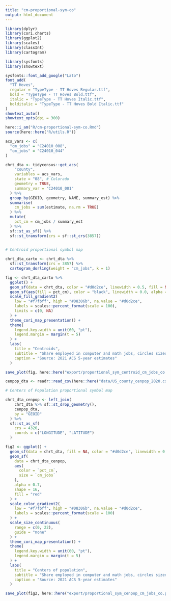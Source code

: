 ```yaml
---
title: "cm-proportional-sym-co"
output: html_document
---
```


```r

library(dplyr)
library(cori.charts)
library(ggplot2)
library(scales)
library(classInt)
library(cartogram)

library(sysfonts)
library(showtext)

sysfonts::font_add_google("Lato")
font_add(
  "TT Hoves",
  regular = "TypeType - TT Hoves Regular.ttf",
  bold = "TypeType - TT Hoves Bold.ttf",
  italic = "TypeType - TT Hoves Italic.ttf",
  bolditalic = "TypeType - TT Hoves Bold Italic.ttf"
)
showtext_auto()
showtext_opts(dpi = 300)

here::i_am("R/cm-proportional-sym-co.Rmd")
source(here::here("R/utils.R"))

```


```r

acs_vars <- c(
  "cm_jobs" = "C24010_008",
  "cm_jobs" = "C24010_044"
)

chrt_dta <- tidycensus::get_acs(
    "county",
    variables = acs_vars,
    state = "08", # Colorado
    geometry = TRUE,
    summary_var = "C24010_001"
  ) %>%
  group_by(GEOID, geometry, NAME, summary_est) %>%
  summarise(
    cm_jobs = sum(estimate, na.rm = TRUE)
  ) %>%
  mutate(
    pct_cm = cm_jobs / summary_est
  ) %>%
  sf::st_as_sf() %>%
  sf::st_transform(crs = sf::st_crs(3857))
  

```


```r

# Centroid proportional symbol map

chrt_dta_carto <- chrt_dta %>%
  sf::st_transform(crs = 3857) %>%
  cartogram_dorling(weight = "cm_jobs", k = 1)

fig <- chrt_dta_carto %>%
  ggplot() +
  geom_sf(data = chrt_dta, color = "#d0d2ce", linewidth = 0.5, fill = NA) +
  geom_sf(aes(fill = pct_cm), color = "black", linewidth = 0.0, alpha = .75) +
  scale_fill_gradient2(
    low = "#f7fbff", high = "#08306b", na.value = "#d0d2ce",
    labels = scales::percent_format(scale = 100),
    limits = c(0, NA)
  ) +
  theme_cori_map_presentation() +
  theme(
    legend.key.width = unit(60, "pt"),
    legend.margin = margin(t = 5)
  ) +
  labs(
    title = "Centroids",
    subtitle = "Share employed in computer and math jobs, circles sized by total\ncomputer and math employment",
    caption = "Source: 2021 ACS 5-year estimates"
  )

save_plot(fig, here::here("export/proportional_sym_centroid_cm_jobs_co.png"), chart_height = 9.3)


```

```r

cenpop_dta <- readr::read_csv(here::here("data/US_county_cenpop_2020.csv"))

# Centers of Population proportional symbol map

chrt_dta_cenpop <- left_join(
    chrt_dta %>% sf::st_drop_geometry(),
    cenpop_dta,
    by = "GEOID"
  ) %>%
  sf::st_as_sf(
    crs = 4326,
    coords = c("LONGITUDE", "LATITUDE")
  )

fig2 <- ggplot() +
  geom_sf(data = chrt_dta, fill = NA, color = "#d0d2ce", linewidth = 0.5) +
  geom_sf(
    data = chrt_dta_cenpop,
    aes(
      color = `pct_cm`,
      size = `cm_jobs`
    ),
    alpha = 0.7,
    shape = 16,
    fill = "red"
  ) +
  scale_color_gradient2(
    low = "#f7fbff", high = "#08306b", na.value = "#d0d2ce",
    labels = scales::percent_format(scale = 100)
  ) +
  scale_size_continuous(
    range = c(0, 22),
    guide = "none"
  ) +
  theme_cori_map_presentation() +
  theme(
    legend.key.width = unit(60, "pt"),
    legend.margin = margin(t = 5)
  ) +
  labs(
    title = "Centers of population",
    subtitle = "Share employed in computer and math jobs, circles sized by total\ncomputer and math employment",
    caption = "Source: 2021 ACS 5-year estimates"
  )

save_plot(fig2, here::here("export/proportional_sym_cenpop_cm_jobs_co.png"), chart_height = 9.3)

```
